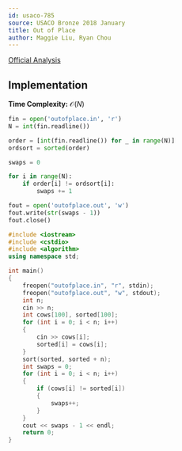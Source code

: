 ```yaml
---
id: usaco-785
source: USACO Bronze 2018 January
title: Out of Place
author: Maggie Liu, Ryan Chou
---
```


[Official Analysis](http://www.usaco.org/current/data/sol_outofplace_bronze_jan18.html)

## Implementation

**Time Complexity:** $\mathcal{O}(N)$

<LanguageSection>

<PySection>
	
```py
fin = open('outofplace.in', 'r')
N = int(fin.readline())

order = [int(fin.readline()) for _ in range(N)]
ordsort = sorted(order)

swaps = 0

for i in range(N):
	if order[i] != ordsort[i]:
		swaps += 1

fout = open('outofplace.out', 'w')
fout.write(str(swaps - 1))
fout.close()	
```	
	
</PySection>
<CPPSection>


```cpp
#include <iostream>
#include <cstdio>
#include <algorithm>
using namespace std;

int main()
{
	freopen("outofplace.in", "r", stdin);
	freopen("outofplace.out", "w", stdout);
	int n;
	cin >> n;
	int cows[100], sorted[100];
	for (int i = 0; i < n; i++)
	{
		cin >> cows[i];
		sorted[i] = cows[i];
	}
	sort(sorted, sorted + n);
	int swaps = 0;
	for (int i = 0; i < n; i++)
	{
		if (cows[i] != sorted[i])
		{
			swaps++;
		}
	}
	cout << swaps - 1 << endl;
	return 0;
}
```

</CPPSection>

</LanguageSection>
